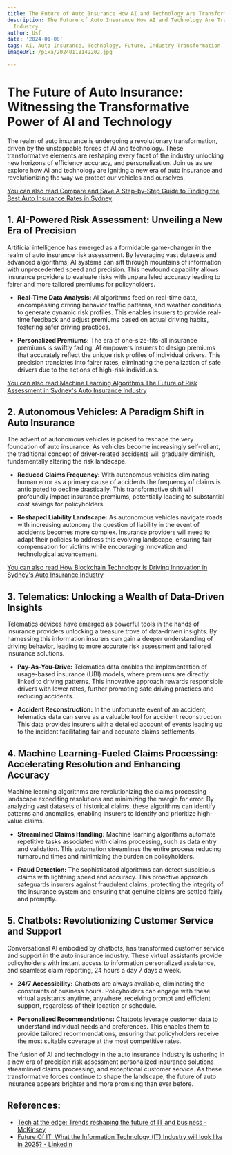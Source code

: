 ```yaml
---
title: The Future of Auto Insurance How AI and Technology Are Transforming the Industry
description: The Future of Auto Insurance How AI and Technology Are Transforming the
  Industry
author: Usf
date: '2024-01-08'
tags: AI, Auto Insurance, Technology, Future, Industry Transformation
imageUrl: /pixa/20240118142202.jpg

---
```

# The Future of Auto Insurance: Witnessing the Transformative Power of AI and Technology

The realm of auto insurance is undergoing a revolutionary transformation, driven by the unstoppable forces of AI and technology. These  transformative  elements are reshaping every facet of the industry unlocking new horizons of efficiency accuracy, and personalization. Join us as we  explore how AI and technology are igniting a new  era of  auto  insurance  and revolutionizing the way we protect our  vehicles  and ourselves.

[You can also read Compare and Save A Step-by-Step Guide  to Finding the Best Auto Insurance Rates in Sydney](Compare%20and%20Save%20A%20Step-by-Step%20Guide%20to%20Finding%20the%20Best%20Auto%20Insurance%20Rates%20in%20Sydney)


## 1. AI-Powered Risk Assessment: Unveiling  a  New Era of Precision

Artificial intelligence has  emerged as a formidable game-changer in the realm of auto insurance risk assessment. By leveraging vast datasets and advanced algorithms, AI systems can sift through mountains of information with unprecedented speed and precision. This  newfound capability  allows insurance providers to evaluate risks with unparalleled accuracy leading to fairer  and more tailored premiums for policyholders.

- **Real-Time Data  Analysis:** AI algorithms feed on real-time data, encompassing driving behavior traffic patterns, and weather conditions, to generate dynamic risk profiles. This enables insurers to provide real-time feedback and adjust premiums based on actual driving habits, fostering  safer driving practices.

- **Personalized Premiums:** The  era of one-size-fits-all insurance premiums is swiftly fading.  AI empowers insurers to design premiums that accurately  reflect the unique  risk profiles of  individual drivers. This precision translates into fairer rates, eliminating the penalization of  safe drivers due to the actions of high-risk individuals.

[You can also read  Machine Learning Algorithms The Future of Risk Assessment in Sydney's Auto  Insurance Industry](Machine%20Learning%20Algorithms%20The%20Future%20of%20Risk%20Assessment%20in%20Sydney%27s%20Auto%20Insurance%20Industry)


## 2. Autonomous Vehicles: A Paradigm Shift  in  Auto Insurance

The advent of autonomous vehicles is poised  to reshape the  very foundation of auto insurance. As  vehicles become increasingly self-reliant, the traditional concept of driver-related accidents will  gradually diminish, fundamentally altering the risk landscape.

- **Reduced Claims Frequency:** With autonomous vehicles eliminating human error as  a primary cause of accidents the  frequency  of claims is anticipated to decline drastically. This transformative shift will profoundly impact insurance premiums, potentially leading to substantial cost savings for policyholders.

- **Reshaped Liability Landscape:**  As autonomous vehicles navigate roads with increasing  autonomy the question of liability in the event of accidents becomes more complex. Insurance providers will need to adapt their policies  to address this  evolving landscape, ensuring fair compensation for victims while encouraging innovation  and technological advancement.

[You can also read How Blockchain Technology Is Driving Innovation in Sydney's Auto Insurance Industry](How%20Blockchain%20Technology%20Is%20Driving%20Innovation%20in%20Sydney%27s%20Auto%20Insurance%20Industry)


## 3.  Telematics: Unlocking a Wealth of Data-Driven Insights

Telematics devices have emerged as powerful tools in the  hands of insurance  providers unlocking a treasure trove of  data-driven insights. By harnessing this information insurers can gain a deeper understanding  of driving behavior, leading to more accurate risk assessment and tailored insurance solutions.

- **Pay-As-You-Drive:** Telematics data enables the implementation of  usage-based insurance (UBI) models, where premiums are directly linked to driving patterns. This innovative  approach rewards responsible drivers with lower  rates, further promoting safe  driving practices and reducing accidents.

- **Accident Reconstruction:** In the unfortunate event  of  an accident, telematics data can serve as a valuable tool for accident reconstruction. This data provides insurers with a detailed account of events leading up to the incident facilitating fair and accurate  claims settlements.

## 4. Machine Learning-Fueled Claims Processing: Accelerating Resolution and Enhancing Accuracy

Machine learning algorithms are revolutionizing the claims processing landscape expediting resolutions and minimizing the margin for error. By analyzing vast datasets of historical claims, these algorithms can identify patterns and anomalies, enabling  insurers to identify and prioritize high-value  claims.

- **Streamlined Claims Handling:** Machine learning algorithms automate repetitive tasks associated with claims processing, such  as data entry and validation. This automation  streamlines the entire process  reducing turnaround  times and minimizing the burden on policyholders.

- **Fraud Detection:** The  sophisticated algorithms can detect suspicious claims with lightning speed and accuracy. This  proactive approach safeguards insurers against fraudulent claims, protecting the integrity of the insurance  system and  ensuring that genuine claims are settled fairly and promptly.

## 5. Chatbots: Revolutionizing Customer Service and Support

Conversational AI embodied  by chatbots, has transformed customer service and support in the auto insurance industry. These virtual assistants provide  policyholders with instant access to information  personalized assistance, and seamless claim reporting,  24 hours a day 7 days a week.

- **24/7 Accessibility:** Chatbots are always available, eliminating the  constraints of business hours. Policyholders can engage with  these  virtual  assistants  anytime, anywhere, receiving prompt and efficient support,  regardless of  their location or schedule.

- **Personalized Recommendations:** Chatbots leverage customer data to understand individual needs and  preferences. This enables them to provide tailored recommendations, ensuring that policyholders receive the most suitable coverage at  the most competitive rates.

The fusion of AI and technology in the  auto insurance industry is ushering in a new era of  precision risk assessment personalized insurance solutions  streamlined claims processing, and exceptional customer service.  As  these transformative  forces continue to shape the landscape, the future of auto insurance appears brighter and more promising than ever before.

## References:
- [Tech at the edge: Trends reshaping the future of IT and business - McKinsey](https://www.mckinsey.com/capabilities/mckinsey-digital/our-insights/tech-at-the-edge-trends-reshaping-the-future-of-it-and-business)
- [Future Of IT: What the Information Technology (IT) Industry will look like in 2025? - LinkedIn](https://www.linkedin.com/pulse/future-what-information-technology-industry-look-like-2025)
